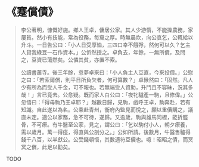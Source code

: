 # 《蹇償債》

> 李公著明，慷慨好施。鄉人王卓，傭居公家。其人少游惰，不能操農務，家屢貧。然小有技能，常為役務，每齎之厚。時無晨炊，向公哀乞，公輒給以升斗。一日告公曰：「小人日受厚恤，三四口幸不餓殍，然何可以久？乞主人貸我綠豆一石作資本。」公忻然授之。卓負去，年餘，一無所償，及問之，豆資已蕩然矣。公憐其貧，亦置不索。
>
> 公讀書蕭寺。後三年餘，忽夢卓來曰：「小人負主人豆直，今來投償。」公慰之曰：「若索爾償，則平日所負欠者，何可算數？」卓愀然曰：「固然。凡人少有所為而受人千金，可不報也。若無端受人資助，升鬥且不容昧，況其多哉！」言已竟去。公愈疑。既而家人白公曰：「夜牝驢產一駒，且修偉。」公忽悟曰：「得毋駒乃王卓耶？」越數日歸，見駒，戲呼王卓，駒奔赴，若有知識。自此遂以為名。公乘赴青州，衡府內監見而悅之，願以重價購之，議直未定。適公以家務，急不可待，遂歸。又逾歲，駒與雄馬同櫪，齕折脛骨，不可療。有牛醫至公家，見之，謂公曰：「乞以駒付小人，朝夕療養，需以歲月。萬一得痊，得直與公剖分之。」公如所請。後數月，牛醫售驢得錢千八百，以半獻公。公受錢頓悟，其數適符豆價也。噫！昭昭之債，而冥冥之償，此足以勸矣。

TODO
